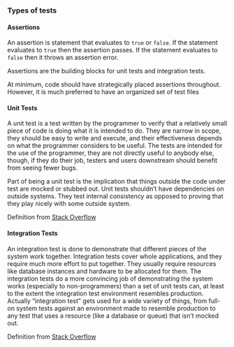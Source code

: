 ### Types of tests {-}

#### Assertions {-}

An assertion is statement that evaluates to `true` or `false`. If the statement evaluates to `true` then the assertion passes. If the statement evaluates to `false` then it throws an assertion error.

Assertions are the building blocks for unit tests and integration tests.

At minimum, code should have strategically placed assertions throughout. However, it is much preferred to have an organized set of test files

#### Unit Tests {-}

A unit test is a test written by the programmer to verify that a relatively small piece of code is doing what it is intended to do. They are narrow in scope, they should be easy to write and execute, and their effectiveness depends on what the programmer considers to be useful. The tests are intended for the use of the programmer, they are not directly useful to anybody else, though, if they do their job, testers and users downstream should benefit from seeing fewer bugs.

Part of being a unit test is the implication that things outside the code under test are mocked or stubbed out. Unit tests shouldn't have dependencies on outside systems. They test internal consistency as opposed to proving that they play nicely with some outside system.

Definition from [Stack Overflow](https://stackoverflow.com/questions/5357601/whats-the-difference-between-unit-tests-and-integration-tests)

#### Integration Tests {-}

An integration test is done to demonstrate that different pieces of the system work together. Integration tests cover whole applications, and they require much more effort to put together. They usually require resources like database instances and hardware to be allocated for them. The integration tests do a more convincing job of demonstrating the system works (especially to non-programmers) than a set of unit tests can, at least to the extent the integration test environment resembles production.
Actually "integration test" gets used for a wide variety of things, from full-on system tests against an environment made to resemble production to any test that uses a resource (like a database or queue) that isn't mocked out.

Definition from [Stack Overflow](https://stackoverflow.com/questions/5357601/whats-the-difference-between-unit-tests-and-integration-tests)